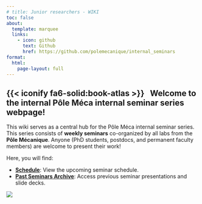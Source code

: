 ```yaml
---
# title: Junior researchers - WIKI
toc: false
about:
  template: marquee
  links:
    - icon: github
      text: Github
      href: https://github.com/polemecanique/internal_seminars
format:
  html:
    page-layout: full
---
```


## {{< iconify fa6-solid:book-atlas >}} &nbsp; Welcome to the internal Pôle Méca internal seminar series webpage!

This wiki serves as a central hub for the Pôle Méca internal seminar series. This series consists of **weekly seminars** co-organized by all labs from the **Pôle Mécanique**. Anyone (PhD students, postdocs, and permanent faculty members) are welcome to present their work!

Here, you will find:

* [**Schedule**](Schedule.qmd): View the upcoming seminar schedule.
* [**Past Seminars Archive**](PastSeminarsArchive.qmd): Access previous seminar presentations and slide decks.


![](Resources/Images/PoleMeca.jpg)

